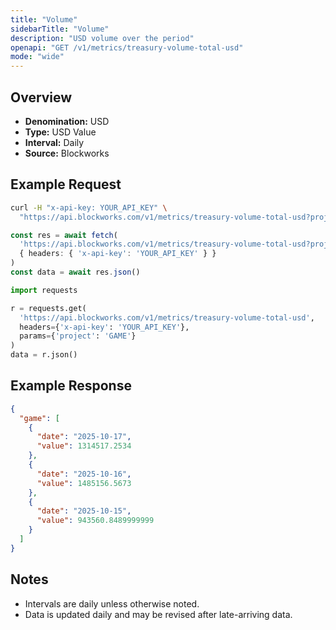 ```yaml
---
title: "Volume"
sidebarTitle: "Volume"
description: "USD volume over the period"
openapi: "GET /v1/metrics/treasury-volume-total-usd"
mode: "wide"
---
```


## Overview

- **Denomination:** USD
- **Type:** USD Value
- **Interval:** Daily
- **Source:** Blockworks

## Example Request

<CodeGroup>

```bash cURL
curl -H "x-api-key: YOUR_API_KEY" \
  "https://api.blockworks.com/v1/metrics/treasury-volume-total-usd?project=GAME"
```

```typescript TypeScript
const res = await fetch(
  'https://api.blockworks.com/v1/metrics/treasury-volume-total-usd?project=GAME',
  { headers: { 'x-api-key': 'YOUR_API_KEY' } }
)
const data = await res.json()
```

```python Python
import requests

r = requests.get(
  'https://api.blockworks.com/v1/metrics/treasury-volume-total-usd',
  headers={'x-api-key': 'YOUR_API_KEY'},
  params={'project': 'GAME'}
)
data = r.json()
```

</CodeGroup>

## Example Response

```json
{
  "game": [
    {
      "date": "2025-10-17",
      "value": 1314517.2534
    },
    {
      "date": "2025-10-16",
      "value": 1485156.5673
    },
    {
      "date": "2025-10-15",
      "value": 943560.8489999999
    }
  ]
}
```

## Notes
- Intervals are daily unless otherwise noted.
- Data is updated daily and may be revised after late-arriving data.